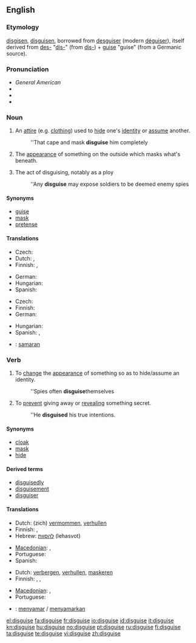==English==

===Etymology===
{{etyl|enm}} [[disgisen]], [[disguisen]], borrowed from {{etyl|fro}} [[desguiser]] (modern [[déguiser]]), itself derived from [[des-]] "[[dis-]]" (from {{etyl|la}} [[dis-]]) + [[guise]] "guise" (from a Germanic source).

===Pronunciation===
* ''General American'' {{IPA|/dɪˈskaɪz/}} {{SAMPA|/dI"skaIz/}}
* {{audio|En-us-disguise.ogg|Audio (US)}}
* {{hyphenation|dis|guise}}
* {{rhymes|aɪz}}

===Noun===
{{en-noun}}

# An [[attire]] (e.g. [[clothing]]) used to [[hide]] one's [[identity]] or [[assume]] another.
#:''That cape and mask '''disguise''' him completely
# {{figurative}} The [[appearance]] of something on the outside which masks what's beneath.
# The act of disguising, notably as a ploy
#:''Any '''disguise''' may expose soldiers to be deemed enemy spies

====Synonyms====
* [[guise]]
* [[mask]]
* [[pretense]]

====Translations====
{{trans-top|attire to hide/assume an identity}}
* Czech: {{t-|cs|převlek|m}}
* Dutch: {{t-|nl|vermomming|f}}, {{t-|nl|mom|n}}
* Finnish: {{t-|fi|valeasu}}, {{t-|fi|valepuku}}
{{trans-mid}}
* German: {{t+|de|Verkleidung|f}}
* Hungarian: {{t-|hu|álruha}}
* Spanish: {{t-|es|disfraz|m}}
{{trans-bottom}}

{{trans-top|that which masks what's beneath}}
* Czech: {{t-|cs|převlek|m}}
* Finnish: {{t-|fi|naamiointi}}
* German: {{t+|de|Tarnung|f}}
{{trans-mid}}
* Hungarian: {{t-|hu|álca}}
* Spanish: {{t+|es|pantalla|f}}, {{t|es|tapadera|f}}
{{trans-bottom}}

{{checktrans-top}}
* {{ttbc|Indonesian}}: [[samar|samaran]]
{{trans-bottom}}

===Verb===
{{en-verb|disguises|disguising|disguised}}
{{transitive}}
# To [[change]] the [[appearance]] of something so as to hide/assume an identity.
#:''Spies often '''disguise'''themselves
# To [[prevent]] giving away or [[reveal]]ing something secret.
#:''He '''disguised''' his true intentions.

====Synonyms====
* [[cloak]]
* [[mask]]
* [[hide]]

====Derived terms====
* [[disguisedly]]
* [[disguisement]]
* [[disguiser]]

====Translations====
{{trans-top|to change the appearance}}
* Dutch: (zich) [[vermommen]], [[verhullen]]
* Finnish: {{t-|fi|naamioida}}, {{t+|fi|naamioitua}}
* Hebrew: [[להסוות]] (lehasvot)
{{trans-mid}}
* [[Macedonian]]: {{t|mk|преправа|tr=préprava|xs=Macedonian}},  {{t|mk|престорува|tr=prestótuva|xs=Macedonian}}
* Portuguese: {{t+|pt|disfarçar}}
* Spanish: {{t-|es|disfrazar}}
{{trans-bottom}}

{{trans-top|to prevent revealing something secret}}
* Dutch: [[verbergen]], [[verhullen]], [[maskeren]]
* Finnish: {{t-|fi|naamioida}}, {{t+|fi|salata}}, {{t+|fi|peittää}}
{{trans-mid}}
* [[Macedonian]]: {{t|mk|прикрива|tr=príkriva|xs=Macedonian}},  {{t|mk|затскрива|tr=zátskriva|xs=Macedonian}}
* Portuguese: {{t+|pt|esconder}}
{{trans-bottom}}

{{checktrans-top}}
* {{ttbc|Indonesian}}: [[samar|menyamar]] / [[samar|menyamarkan]]
{{trans-bottom}}

[[el:disguise]]
[[fa:disguise]]
[[fr:disguise]]
[[io:disguise]]
[[id:disguise]]
[[it:disguise]]
[[kn:disguise]]
[[hu:disguise]]
[[no:disguise]]
[[pt:disguise]]
[[ru:disguise]]
[[fi:disguise]]
[[ta:disguise]]
[[te:disguise]]
[[vi:disguise]]
[[zh:disguise]]